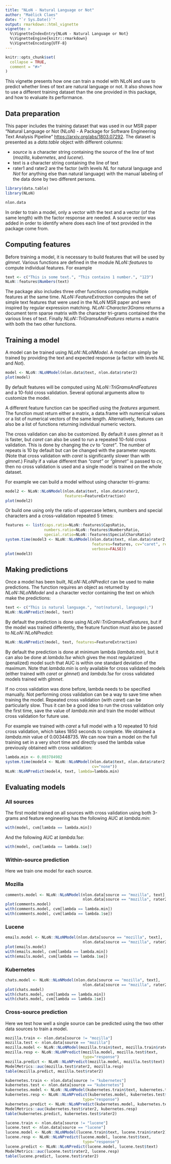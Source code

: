 ```yaml
---
title: "NLoN - Natural Language or Not"
author: "Maëlick Claes"
date: "`r Sys.Date()`"
output: rmarkdown::html_vignette
vignette: >
  %\VignetteIndexEntry{NLoN - Natural Language or Not}
  %\VignetteEngine{knitr::rmarkdown}
  %\VignetteEncoding{UTF-8}
---
```


```r
knitr::opts_chunk$set(
  collapse = TRUE,
  comment = "#>"
)
```

This vignette presents how one can train a model with NLoN and use to
predict whether lines of text are natural language or not. It also
shows how to use a different training dataset than the one provided in
this package, and how to evaluate its performance.

## Data preparation

This paper includes the training dataset that was used in our MSR
paper "Natural Language or Not (NLoN) - A Package for Software
Engineering Text Analysis
Pipeline" <https://arxiv.org/abs/1803.07292>. The dataset is presented
as a *data.table* object with different columns:

* *source* is a character string containing the source of the line of
  text (*mozilla*, *kubernetes*, and *lucene*).
* text is a character string containing the line of text
* rater1 and rater2 are the factor (with levels *NL* for natural
  language and *Not* for anything else than natural language) with the
  manual labeling of the data done by two different persons.

```r
library(data.table)
library(NLoN)

nlon.data
```

In order to train a model, only a vector with the text and a
vector (of the same length) with the factor response are needed. A
source vector was added in order to identify where does each line of
text provided in the package come from.

## Computing features

Before training a model, it is necessary to build features that will
be used by *glmnet*. Various functions are defined in the module
*NLoN::features* to compute individual features. For example

```r
text <- c("This is some text.", "This contains 1 number.", "123")
NLoN::features$Numbers(text)
```

The package also includes three other functions computing multiple
features at the same time. *NLoN::FeatureExtraction* computes the set
of simple text features that were used in the NLoN MSR paper and were
inspired by regular expression matching. *NLoN::Character3Grams*
returns a document term sparse matrix with the character tri-grams
contained the the various lines of text. Finally
*NLoN::TriGramsAndFeatures* returns a matrix with both the two other
functions.

## Training a model

A model can be trained using *NLoN::NLoNModel*. A model can simply be
trained by providing the text and expected response (a factor with
levels *NL* and *Not*).

```r
model <- NLoN::NLoNModel(nlon.data$text, nlon.data$rater2)
plot(model)
```

By default features will be computed using *NLoN::TriGramsAndFeatures*
and a 10-fold cross validation. Several optional arguments allow to
customize the model.

A different feature function can be specified using the *features*
argument. The function must return either a matrix, a data.frame with
numerical values or a list of numerical vectors of the same
length. Alternatively, features can also be a list of functions
returning individual numeric vectors.

The cross validation can also be customized. By default it uses *glmnet*
as it is faster, but *caret* can also be used to run a repeated
10-fold cross validation. This is done by changing the *cv* to
*"caret"*. The number of repeats is 10 by default but can be changed
with the parameter *repeats*. (Note that cross validation with *caret*
is significantly slower than with *glmnet*.) Finally if a value different than
*"caret"* or *"glmnet"* is passed to *cv*, then no cross validation is
used and a single model is trained on the whole dataset.

For example we can build a model without using character tri-grams:

```r
model2 <- NLoN::NLoNModel(nlon.data$text, nlon.data$rater2,
                          features=FeatureExtraction)
plot(model2)
```

Or build one using only the ratio of uppercase letters, numbers
and special characters and a cross-validation repeated 5 times:

```r
features <- list(caps.ratio=NLoN::features$CapsRatio,
                 numbers.ratio=NLoN::features$NumbersRatio,
                 special.ratio=NLoN::features$SpecialCharsRatio)
system.time(model3 <- NLoN::NLoNModel(nlon.data$text, nlon.data$rater2,
                                      features=features, cv="caret", repeats=5,
                                      verbose=FALSE))
plot(model3)
```

## Making predictions

Once a model has been built, *NLoN::NLoNPredict* can be used to make
predictions. The function requires an object as returned by
*NLoN::NLoNModel* and a character vector containing the text on which
make the predictions:

```r
text <- c("This is natural language.", "not(natural, language);")
NLoN::NLoNPredict(model, text)
```

By default the prediction is done using *NLoN::TriGramsAndFeatures*,
but if the model was trained differently, the feature function must
also be passed to *NLoN::NLoNPredict*:

```r
NLoN::NLoNPredict(model, text, features=FeatureExtraction)
```

By default the prediction is done at minimum lambda (*lambda.min*),
but it can also be done at *lambda.1se* which gives the most
regularized (penalized) model such that AUC is within one standard
deviation of the maximum. Note that *lambda.min* is only available for
cross validated models (either trained with *caret* or *glmnet*) and
*lambda.1se* for cross validated models trained with *glmnet*.

If no cross validation was done before, lambda needs to be specified
manually. Not performing cross validation can be a way to save time
when training the model. Repeated cross validation (with *caret*) can be
particularly slow. Thus it can be a good idea to run the cross
validation only the first time, save the value of *lambda.min* and
train the model without cross validation for future use.

For example we trained with *caret* a full model with a 10 repeated 10
fold cross validation, which takes 1850 seconds to complete. We
obtained a *lambda.min* value of 0.003448735. We can now train a model
on the full training set in a very short time and directly used the
lambda value previously obtained with cross validation:

```r
lambda.min <- 0.003784982
system.time(model4 <- NLoN::NLoNModel(nlon.data$text, nlon.data$rater2,
                                      cv="none"))
NLoN::NLoNPredict(model4, text, lambda=lambda.min)
```

## Evaluating models

### All sources

The first model trained on all sources with cross validation using
both 3-grams and feature engineering has the following AUC at
*lambda.min*:

```r
with(model, cvm[lambda == lambda.min])
```

And the following AUC at *lambda.1se*:

```r
with(model, cvm[lambda == lambda.1se])
```

### Within-source prediction

Here we train one model for each source.

### Mozilla

```r
comments.model <- NLoN::NLoNModel(nlon.data[source == "mozilla", text],
                                  nlon.data[source == "mozilla", rater2])
plot(comments.model)
with(comments.model, cvm[lambda == lambda.min])
with(comments.model, cvm[lambda == lambda.1se])
```

### Lucene

```r
emails.model <- NLoN::NLoNModel(nlon.data[source == "mozilla", text],
                                  nlon.data[source == "mozilla", rater2])
plot(emails.model)
with(emails.model, cvm[lambda == lambda.min])
with(emails.model, cvm[lambda == lambda.1se])
```

### Kubernetes

```r
chats.model <- NLoN::NLoNModel(nlon.data[source == "mozilla", text],
                                  nlon.data[source == "mozilla", rater2])
plot(chats.model)
with(chats.model, cvm[lambda == lambda.min])
with(chats.model, cvm[lambda == lambda.1se])
```

### Cross-source prediction

Here we test how well a single source can be predicted using the two
other data sources to train a model.

```r
mozilla.train <- nlon.data[source != "mozilla"]
mozilla.test <- nlon.data[source == "mozilla"]
mozilla.model <- NLoN::NLoNModel(mozilla.train$text, mozilla.train$rater2)
mozilla.resp <- NLoN::NLoNPredict(mozilla.model, mozilla.test$text,
                                  type="response")
mozilla.predict <- NLoN::NLoNPredict(mozilla.model, mozilla.test$text)
ModelMetrics::auc(mozilla.test$rater2, mozilla.resp)
table(mozilla.predict, mozilla.test$rater2)
```

```r
kubernetes.train <- nlon.data[source != "kubernetes"]
kubernetes.test <- nlon.data[source == "kubernetes"]
kubernetes.model <- NLoN::NLoNModel(kubernetes.train$text, kubernetes.train$rater2)
kubernetes.resp <- NLoN::NLoNPredict(kubernetes.model, kubernetes.test$text,
                                  type="response")
kubernetes.predict <- NLoN::NLoNPredict(kubernetes.model, kubernetes.test$text)
ModelMetrics::auc(kubernetes.test$rater2, kubernetes.resp)
table(kubernetes.predict, kubernetes.test$rater2)
```

```r
lucene.train <- nlon.data[source != "lucene"]
lucene.test <- nlon.data[source == "lucene"]
lucene.model <- NLoN::NLoNModel(lucene.train$text, lucene.train$rater2)
lucene.resp <- NLoN::NLoNPredict(lucene.model, lucene.test$text,
                                  type="response")
lucene.predict <- NLoN::NLoNPredict(lucene.model, lucene.test$text)
ModelMetrics::auc(lucene.test$rater2, lucene.resp)
table(lucene.predict, lucene.test$rater2)
```
